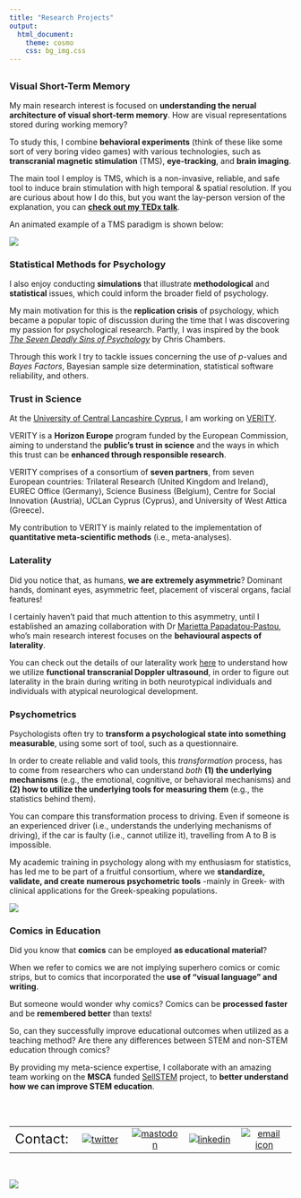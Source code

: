 ```yaml
---
title: "Research Projects"
output:
  html_document:
    theme: cosmo
    css: bg_img.css
---
```



##  {.tabset .tabset-dropdown} 
### Visual Short-Term Memory
My main research interest is focused on **understanding the nerual architecture of visual short-term memory**. How are visual representations stored during working memory?

To study this, I combine **behavioral experiments** (think of these like some sort of very boring video games) with various technologies, such as **transcranial magnetic stimulation** (TMS), **eye-tracking**, and **brain imaging**. 

The main tool I employ is TMS, which is a non-invasive, reliable, and safe tool to induce brain stimulation with high temporal & spatial resolution. If you are curious about how I do this, but you want the lay-person version of the explanation, you can [**check out my TEDx talk**](https://www.ted.com/talks/phivos_phylactou_beyond_what_our_eyes_perceive "Beyond what our Eyes Perceive").

An animated example of a TMS paradigm is shown below:

<img align="center" src="/files/TMS_example.gif">

### Statistical Methods for Psychology
I also enjoy conducting **simulations** that illustrate **methodological** and **statistical** issues, which could inform the broader field of psychology.

My main motivation for this is the **replication crisis** of psychology, which became a popular topic of discussion during the time that I was discovering my passion for psychological research. Partly, I was inspired by the book [*The Seven Deadly Sins of Psychology*](https://books.google.com.cy/books/about/The_Seven_Deadly_Sins_of_Psychology.html?id=fPqVDwAAQBAJ&redir_esc=y) by Chris Chambers.

Through this work I try to tackle issues concerning the use of *p*-values and *Bayes Factors*, Bayesian sample size determination, statistical software reliability, and others.


### Trust in Science
At the [University of Central Lancashire Cyprus](https://www.uclancyprus.ac.cy), I am working on [VERITY](https://www.uclancyprus.ac.cy/enarktiria-synantisi-toy-neoy-ereyni/).

VERITY is a **Horizon Europe** program funded by the European Commission, aiming to understand the **public’s trust in science** and the ways in which this trust can be **enhanced through responsible research**.

VERITY comprises of a consortium of **seven partners**, from seven European countries: Trilateral Research (United Kingdom and Ireland), EUREC Office (Germany), Science Business (Belgium), Centre for Social Innovation (Austria), UCLan Cyprus (Cyprus), and University of West Attica (Greece).

My contribution to VERITY is mainly related to the implementation of **quantitative meta-scientific methods** (i.e., meta-analyses).

### Laterality
Did you notice that, as humans, **we are extremely asymmetric**?
Dominant hands, dominant eyes, asymmetric feet, placement of visceral organs, facial features!

I certainly haven't paid that much attention to this asymmetry, until I established an amazing collaboration with Dr [Marietta Papadatou-Pastou](https://www.mpapadatoupastou.com/#info), who's main research interest focuses on the **behavioural aspects of laterality**. 

You can check out the details of our laterality work [here](https://www.mpapadatoupastou.com/project/laterality/) to understand how we utilize **functional transcranial Doppler ultrasound**, in order to figure out laterality in the brain during writing in both neurotypical individuals and individuals with atypical neurological development.  

### Psychometrics
Psychologists often try to **transform a psychological state into something measurable**, using some sort of tool, such as a questionnaire.

In order to create reliable and valid tools, this *transformation* process, has to come from researchers who can understand *both* **(1) the underlying mechanisms** (e.g., the emotional, cognitive, or behavioral mechanisms) and **(2) how to utilize the underlying tools for measuring them** (e.g., the statistics behind them).

You can compare this transformation process to driving. 
Even if someone is an experienced driver (i.e., understands the underlying mechanisms of driving), if the car is faulty (i.e., cannot utilize it), travelling from A to B is impossible.

My academic training in psychology along with my enthusiasm for statistics, has led me to be part of a fruitful consortium, where we **standardize, validate, and create numerous psychometric tools** -mainly in Greek- with clinical applications for the Greek-speaking populations.

<img align="center" src="/files/psychometrics.png">

### Comics in Education
Did you know that **comics** can be employed **as educational material**? 

When we refer to comics we are not implying superhero comics or comic strips, but to comics that incorporated the **use of “visual language” and writing**. 

But someone would wonder why comics?
Comics can be **processed faster** and be **remembered better** than texts!

So, can they successfully improve educational outcomes when utilized as a teaching method? Are there any differences between STEM and non-STEM education through comics? 

By providing my meta-science expertise, I collaborate with an amazing team working on the **MSCA** funded [SellSTEM](https://sellstem.eu) project, to **better understand how we can improve STEM education**.


##


<br>

|         |        |        |        |        |
|--------:|:------:|:------:|:------:|:------:| 
|<font size="5">Contact:|[![twitter](/files/twitterLogo.png)](https://twitter.com/phivph)|[![mastodon](/files/mastodonLogo.png)](https://mastodon.social/@phivph)|[![linkedin](/files/linkedInLogo.png)](https://www.linkedin.com/in/phivos-phylactou-137113176/)|[![email icon](/files/emailLogo.png)](mailto:pp.phylactou@edu.cut.ac.cy)|

<br>

<img align="center" src="/files/mylogo_long.png">


